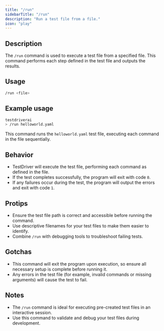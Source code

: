 ```yaml
---
title: "/run"
sidebarTitle: "/run"
description: "Run a test file from a file."
icon: "play"
---
```


## Description
The `/run` command is used to execute a test file from a specified file. This command performs each step defined in the test file and outputs the results.

## Usage
```bash
/run <file>
```

## Example usage
```bash
testdriverai
> /run helloworld.yaml
```
This command runs the `helloworld.yaml` test file, executing each command in the file sequentially.

## Behavior
- TestDriver will execute the test file, performing each command as defined in the file.
- If the test completes successfully, the program will exit with code `0`.
- If any failures occur during the test, the program will output the errors and exit with code `1`.

## Protips
- Ensure the test file path is correct and accessible before running the command.
- Use descriptive filenames for your test files to make them easier to identify.
- Combine `/run` with debugging tools to troubleshoot failing tests.

## Gotchas
- This command will exit the program upon execution, so ensure all necessary setup is complete before running it.
- Any errors in the test file (for example, invalid commands or missing arguments) will cause the test to fail.

## Notes
- The `/run` command is ideal for executing pre-created test files in an interactive session.
- Use this command to validate and debug your test files during development.
